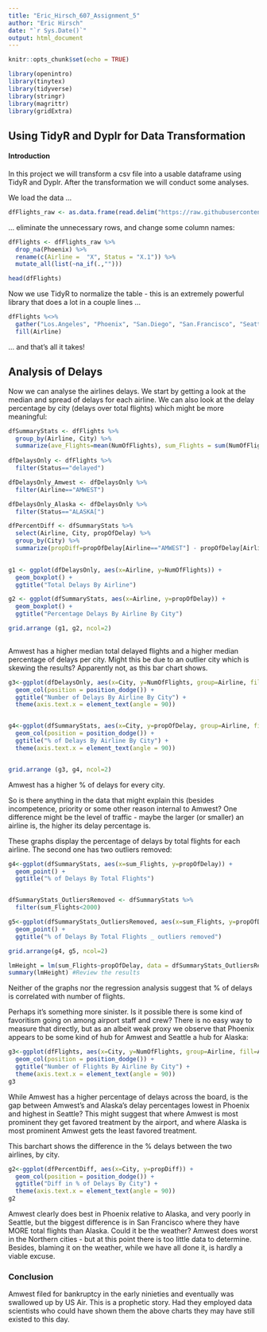```yaml
---
title: "Eric_Hirsch_607_Assignment_5"
author: "Eric Hirsch"
date: "`r Sys.Date()`"
output: html_document
---
```


```r
knitr::opts_chunk$set(echo = TRUE)
```

```r
library(openintro)
library(tinytex)
library(tidyverse)
library(stringr)
library(magrittr)
library(gridExtra)
```

## Using TidyR and Dyplr for Data Transformation

#### Introduction 

In this project we will transform a csv file into a usable dataframe using TidyR and Dyplr. After the transformation we will conduct some analyses.

We load the data ... 

``` r
dfFlights_raw <- as.data.frame(read.delim("https://raw.githubusercontent.com/ericonsi/CUNY_607/main/Projects/Project%202/Flights.csv", header = TRUE, stringsAsFactors = TRUE, sep=","))
```

... eliminate the unnecessary rows, and change some column names:

```r
dfFlights <- dfFlights_raw %>% 
  drop_na(Phoenix) %>%
  rename(c(Airline =  "X", Status = "X.1")) %>%
  mutate_all(list(~na_if(.,"")))

head(dfFlights)
```


  
Now we use TidyR to normalize the table - this is an extremely powerful library that does a lot in a couple lines ...

```r

dfFlights %<>%
  gather("Los.Angeles", "Phoenix", "San.Diego", "San.Francisco", "Seattle", key="City", value="NumOfFlights") %<>%
  fill(Airline)
```

... and that's all it takes!

## Analysis of Delays

Now we can analyse the airlines delays.  We start by getting a look at the median and spread of delays for each airline.  We can also look at the delay percentage by city (delays over total flights) which might be more meaningful:

```r
dfSummaryStats <- dfFlights %>% 
  group_by(Airline, City) %>% 
  summarize(ave_Flights=mean(NumOfFlights), sum_Flights = sum(NumOfFlights), propOfDelay=sum(NumOfFlights[Status=="delayed"])/sum(NumOfFlights)*100)
             
dfDelaysOnly <- dfFlights %>%
  filter(Status=="delayed")

dfDelaysOnly_Amwest <- dfDelaysOnly %>%
  filter(Airline=="AMWEST")

dfDelaysOnly_Alaska <- dfDelaysOnly %>%
  filter(Status=="ALASKA[")

dfPercentDiff <- dfSummaryStats %>%
  select(Airline, City, propOfDelay) %>%
  group_by(City) %>%
  summarize(propDiff=propOfDelay[Airline=="AMWEST"] - propOfDelay[Airline=="ALASKA"])
  

g1 <- ggplot(dfDelaysOnly, aes(x=Airline, y=NumOfFlights)) +
  geom_boxplot() +
  ggtitle("Total Delays By Airline")

g2 <- ggplot(dfSummaryStats, aes(x=Airline, y=propOfDelay)) +
  geom_boxplot() +
  ggtitle("Percentage Delays By Airline By City")

grid.arrange (g1, g2, ncol=2)
  
```

Amwest has a higher median total delayed flights and a higher median percentage of delays per city. Might this be due to an outlier city which is skewing the results?  Apparently not, as this bar chart shows.

```r

g3<-ggplot(dfDelaysOnly, aes(x=City, y=NumOfFlights, group=Airline, fill=Airline)) +
  geom_col(position = position_dodge()) +
  ggtitle("Number of Delays By Airline By City") +
  theme(axis.text.x = element_text(angle = 90))


g4<-ggplot(dfSummaryStats, aes(x=City, y=propOfDelay, group=Airline, fill=Airline)) +
  geom_col(position = position_dodge()) +
  ggtitle("% of Delays By Airline By City") +
  theme(axis.text.x = element_text(angle = 90))


grid.arrange (g3, g4, ncol=2)
```

Amwest has a higher % of delays for every city.  

So is there anything in the data that might explain this (besides incompetence, priority or some other reason internal to Amwest?  One difference might be the level of traffic - maybe the larger (or smaller) an airline is, the higher its delay percentage is.  

These graphs display the percentage of delays by total flights for each airline.  The second one has two outliers removed:

```r

g4<-ggplot(dfSummaryStats, aes(x=sum_Flights, y=propOfDelay)) +
  geom_point() +
  ggtitle("% of Delays By Total Flights") 


dfSummaryStats_OutliersRemoved <- dfSummaryStats %>%
  filter(sum_Flights<2000)

g5<-ggplot(dfSummaryStats_OutliersRemoved, aes(x=sum_Flights, y=propOfDelay)) +
  geom_point() +
  ggtitle("% of Delays By Total Flights _ outliers removed") 

grid.arrange(g4, g5, ncol=2)
```

```r

lmHeight = lm(sum_Flights~propOfDelay, data = dfSummaryStats_OutliersRemoved) #Create the linear regression
summary(lmHeight) #Review the results


```

Neither of the graphs nor the regression analysis suggest that % of delays is correlated with number of flights.  

Perhaps it's something more sinister.  Is it possible there is some kind of favoritism going on among airport staff and crew?  There is no easy way to measure that directly, but as an albeit weak proxy we observe that Phoenix appears to be some kind of hub for Amwest and Seattle a hub for Alaska:

```r

g3<-ggplot(dfFlights, aes(x=City, y=NumOfFlights, group=Airline, fill=Airline)) +
  geom_col(position = position_dodge()) +
  ggtitle("Number of Flights By Airline By City") +
  theme(axis.text.x = element_text(angle = 90))
g3
```

While Amwest has a higher percentage of delays across the board, is the gap between Amwest's and Alaska's delay percentages lowest in Phoenix and highest in Seattle?  This might suggest that where Amwest is most prominent they get favored treatment by the airport, and where Alaska is most prominent Amwest gets the least favored treatment.


This barchart shows the difference in the % delays between the two airlines, by city.  

```r

g2<-ggplot(dfPercentDiff, aes(x=City, y=propDiff)) +
  geom_col(position = position_dodge()) +
  ggtitle("Diff in % of Delays By City") +
  theme(axis.text.x = element_text(angle = 90))
g2

```


Amwest clearly does best in Phoenix relative to Alaska, and very poorly in Seattle, but the biggest difference is in San Francisco where they have MORE total flights than Alaska.  Could it be the weather? Amwest does worst in the Northern cities - but at this point there is too little data to determine.  Besides, blaming it on the weather, while we have all done it, is hardly a viable excuse.

### Conclusion

Amwest filed for bankruptcy in the early ninieties and eventually was swallowed up by US Air. This is a prophetic story.  Had they employed data scientists who could have shown them the above charts they may have still existed to this day.
